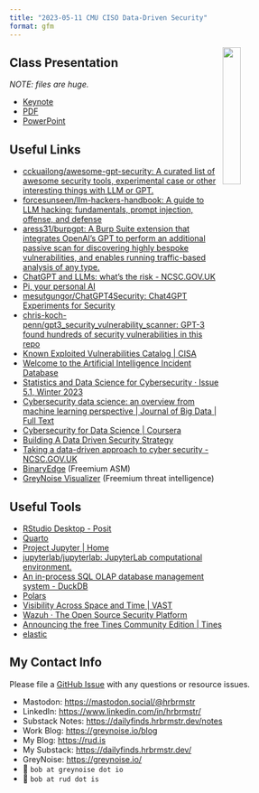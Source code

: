 ```yaml
---
title: "2023-05-11 CMU CISO Data-Driven Security"
format: gfm
---
```

<img src="cmu-ciso.png" width="25%" align="right"/>

## Class Presentation

_NOTE: files are huge._

- [Keynote](https://rud.is/dl/heinz-ciso-data-driven-security.key.zip)
- [PDF](https://rud.is/dl/heinz-ciso-data-driven-security.pdf.zip)
- [PowerPoint](https://rud.is/dl/heinz-ciso-data-driven-security.pptx.zip)

## Useful Links

- [cckuailong/awesome-gpt-security: A curated list of awesome security tools, experimental case or other interesting things with LLM or GPT.](https://github.com/cckuailong/awesome-gpt-security)
- [forcesunseen/llm-hackers-handbook: A guide to LLM hacking: fundamentals, prompt injection, offense, and defense](https://github.com/forcesunseen/llm-hackers-handbook)
- [aress31/burpgpt: A Burp Suite extension that integrates OpenAI's GPT to perform an additional passive scan for discovering highly bespoke vulnerabilities, and enables running traffic-based analysis of any type.](https://github.com/aress31/burpgpt)
- [ChatGPT and LLMs: what's the risk - NCSC.GOV.UK](https://www.ncsc.gov.uk/blog-post/chatgpt-and-large-language-models-whats-the-risk)
- [Pi, your personal AI](https://heypi.com/talk)
- [mesutgungor/ChatGPT4Security: Chat4GPT Experiments for Security](https://github.com/mesutgungor/ChatGPT4Security)
- [chris-koch-penn/gpt3_security_vulnerability_scanner: GPT-3 found hundreds of security vulnerabilities in this repo](https://github.com/chris-koch-penn/gpt3_security_vulnerability_scanner)
- [Known Exploited Vulnerabilities Catalog | CISA](https://www.cisa.gov/known-exploited-vulnerabilities-catalog)
- [Welcome to the Artificial Intelligence Incident Database](https://incidentdatabase.ai/)
- [Statistics and Data Science for Cybersecurity · Issue 5.1, Winter 2023](https://hdsr.mitpress.mit.edu/pub/koyzu1te/release/1)
- [Cybersecurity data science: an overview from machine learning perspective | Journal of Big Data | Full Text](https://journalofbigdata.springeropen.com/articles/10.1186/s40537-020-00318-5)
- [Cybersecurity for Data Science | Coursera](https://www.coursera.org/learn/cybersecurity-for-data-science)
- [Building A Data Driven Security Strategy](gabe-basset-dds.pdf)
- [Taking a data-driven approach to cyber security - NCSC.GOV.UK](https://www.ncsc.gov.uk/blog-post/taking-a-data-driven-approach-to-cyber-security)
- [BinaryEdge](https://www.binaryedge.io/) (Freemium ASM)
- [GreyNoise Visualizer](https://viz.greynoise.io/) (Freemium threat intelligence)

## Useful Tools

- [RStudio Desktop - Posit](https://posit.co/download/rstudio-desktop/)
- [Quarto](https://quarto.org/)
- [Project Jupyter | Home](https://jupyter.org/)
- [jupyterlab/jupyterlab: JupyterLab computational environment.](https://github.com/jupyterlab/jupyterlab)
- [An in-process SQL OLAP database management system - DuckDB](https://duckdb.org/)
- [Polars](https://www.pola.rs/)
- [Visibility Across Space and Time | VAST](https://vast.io/)
- [Wazuh · The Open Source Security Platform](https://wazuh.com/)
- [Announcing the free Tines Community Edition | Tines](https://www.tines.com/blog/announcing-the-tines-community-edition)
- [elastic](https://github.com/elastic)

## My Contact Info

Please file a [GitHub Issue](https://github.com/hrbrmstr/2023-05-11-cmu-ciso-dds/issues/new/choose) with any questions or resource issues.

- Mastodon: [https://mastodon.social/@hrbrmstr](https://mastodon.social/@hrbrmstr)
- LinkedIn: [https://www.linkedin.com/in/hrbrmstr/](https://www.linkedin.com/in/hrbrmstr/)
- Substack Notes: [https://dailyfinds.hrbrmstr.dev/notes](https://dailyfinds.hrbrmstr.dev/notes)
- Work Blog: <https://greynoise.io/blog>
- My Blog: <https://rud.is>
- My Substack: <https://dailyfinds.hrbrmstr.dev/>
- GreyNoise: <https://greynoise.io/>
- 📧 `bob at greynoise dot io`
- 📧 `bob at rud dot is`

